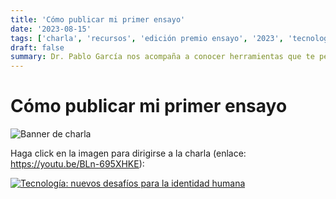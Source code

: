 ```yaml
---
title: 'Cómo publicar mi primer ensayo'
date: '2023-08-15'
tags: ['charla', 'recursos', 'edición premio ensayo', '2023', 'tecnología']
draft: false
summary: Dr. Pablo García nos acompaña a conocer herramientas que te permitan escribir tus reflexiones sobre la tecnología en la actualidad y así poder publicar tu ensayo en un medio de difusión masiva digital, además de ganar otros premios.
---
```


# Cómo publicar mi primer ensayo

![Banner de charla](/static/images/blog/flyer_como_publicar_mi_primer_ensayo.png)

Haga click en la imagen para dirigirse a la charla (enlace: https://youtu.be/BLn-695XHKE):

[![Tecnología: nuevos desafíos para la identidad humana](https://img.youtube.com/vi/BLn-695XHKE/0.jpg)](https://youtu.be/BLn-695XHKE)
